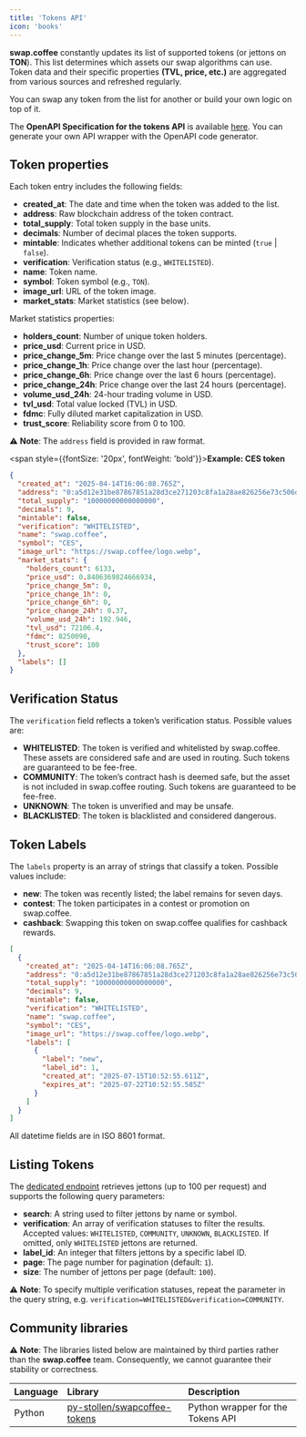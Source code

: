 ```yaml
---
title: 'Tokens API'
icon: 'books'
---
```


**swap.coffee** constantly updates its list of supported tokens (or jettons on **TON**).
This list determines which assets our swap algorithms can use.
Token data and their specific properties **(TVL, price, etc.)** are aggregated from various sources and refreshed regularly.

You can swap any token from the list for another or build your own logic on top of it.

The **OpenAPI Specification for the tokens API** is available [here](https://tokens.swap.coffee/api/v3/swagger-ui).
You can generate your own API wrapper with the OpenAPI code generator.

## Token properties

Each token entry includes the following fields:

- **created_at**: The date and time when the token was added to the list.
- **address**: Raw blockchain address of the token contract.
- **total_supply**: Total token supply in the base units.
- **decimals**: Number of decimal places the token supports.
- **mintable**: Indicates whether additional tokens can be minted (`true` | `false`).
- **verification**: Verification status (e.g., `WHITELISTED`).
- **name**: Token name.
- **symbol**: Token symbol (e.g., `TON`).
- **image_url**: URL of the token image.
- **market_stats**: Market statistics (see below).

Market statistics properties:
- **holders_count**: Number of unique token holders.
- **price_usd**: Current price in USD.
- **price_change_5m**: Price change over the last 5 minutes (percentage).
- **price_change_1h**: Price change over the last hour (percentage).
- **price_change_6h**: Price change over the last 6 hours (percentage).
- **price_change_24h**: Price change over the last 24 hours (percentage).
- **volume_usd_24h**: 24-hour trading volume in USD.
- **tvl_usd**: Total value locked (TVL) in USD.
- **fdmc**: Fully diluted market capitalization in USD.
- **trust_score**: Reliability score from 0 to 100.

⚠️ **Note**: The `address` field is provided in raw format.

<span style={{fontSize: '20px', fontWeight: 'bold'}}>**Example: CES token**</span>

```json
{
  "created_at": "2025-04-14T16:06:08.765Z",
  "address": "0:a5d12e31be87867851a28d3ce271203c8fa1a28ae826256e73c506d94d49edad",
  "total_supply": "10000000000000000",
  "decimals": 9,
  "mintable": false,
  "verification": "WHITELISTED",
  "name": "swap.coffee",
  "symbol": "CES",
  "image_url": "https://swap.coffee/logo.webp",
  "market_stats": {
    "holders_count": 6133,
    "price_usd": 0.8406369824666934,
    "price_change_5m": 0,
    "price_change_1h": 0,
    "price_change_6h": 0,
    "price_change_24h": 0.37,
    "volume_usd_24h": 192.946,
    "tvl_usd": 72106.4,
    "fdmc": 8250090,
    "trust_score": 100
  },
  "labels": []
}
```

## Verification Status

The `verification` field reflects a token’s verification status. Possible values are:
- **WHITELISTED**: The token is verified and whitelisted by swap.coffee. These assets are considered safe and are used in routing. Such tokens are guaranteed to be fee-free.
- **COMMUNITY**: The token’s contract hash is deemed safe, but the asset is not included in swap.coffee routing. Such tokens are guaranteed to be fee-free.
- **UNKNOWN**: The token is unverified and may be unsafe.
- **BLACKLISTED**: The token is blacklisted and considered dangerous.

## Token Labels

The `labels` property is an array of strings that classify a token. Possible values include:
- **new**: The token was recently listed; the label remains for seven days.
- **contest**: The token participates in a contest or promotion on swap.coffee.
- **cashback**: Swapping this token on swap.coffee qualifies for cashback rewards.

```json
[
  {
    "created_at": "2025-04-14T16:06:08.765Z",
    "address": "0:a5d12e31be87867851a28d3ce271203c8fa1a28ae826256e73c506d94d49edad",
    "total_supply": "10000000000000000",
    "decimals": 9,
    "mintable": false,
    "verification": "WHITELISTED",
    "name": "swap.coffee",
    "symbol": "CES",
    "image_url": "https://swap.coffee/logo.webp",
    "labels": [
      {
        "label": "new",
        "label_id": 1,
        "created_at": "2025-07-15T10:52:55.611Z",
        "expires_at": "2025-07-22T10:52:55.585Z"
      }
    ]
  }
]
```
All datetime fields are in ISO 8601 format.

## Listing Tokens

The [dedicated endpoint](https://tokens.swap.coffee/api/v3/swagger-ui#/Jettons/getJettonsList) retrieves jettons (up to 100 per request) and supports the following query parameters:
- **search**: A string used to filter jettons by name or symbol.
- **verification**: An array of verification statuses to filter the results. Accepted values: `WHITELISTED`, `COMMUNITY`, `UNKNOWN`, `BLACKLISTED`. If omitted, only `WHITELISTED` jettons are returned.
- **label_id**: An integer that filters jettons by a specific label ID.
- **page**: The page number for pagination (default: `1`).
- **size**: The number of jettons per page (default: `100`).

⚠️ **Note**: To specify multiple verification statuses, repeat the parameter in the query string, e.g. `verification=WHITELISTED&verification=COMMUNITY`.

## Community libraries

⚠️ **Note**: The libraries listed below are maintained by third parties rather than the **swap.coffee** team.
Consequently, we cannot guarantee their stability or correctness.

| Language | Library                                                                         | Description                       |
|:---------|:--------------------------------------------------------------------------------|:----------------------------------|
| Python   | [py-stollen/swapcoffee-tokens](https://github.com/py-stollen/swapcoffee-tokens) | Python wrapper for the Tokens API |       Wrapper for legacy v2 API. |
